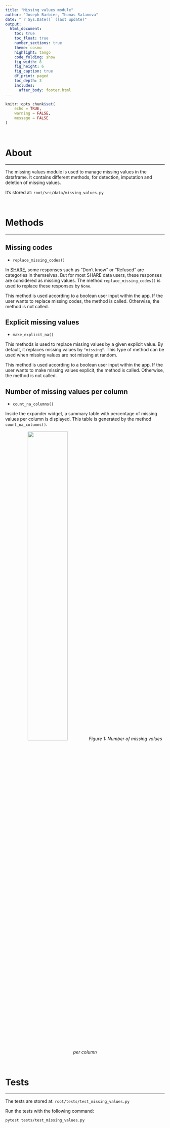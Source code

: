 ```yaml
---
title: "Missing values module"
author: "Joseph Barbier, Thomas Salanova"
date: "`r Sys.Date()` (last update)"
output:
  html_document:
    toc: true
    toc_float: true
    number_sections: true
    theme: cosmo
    highlight: tango
    code_folding: show
    fig_width: 8
    fig_height: 6
    fig_caption: true
    df_print: paged
    toc_depth: 3
    includes:
      after_body: footer.html
---
```


```r
knitr::opts_chunk$set(
    echo = TRUE,
    warning = FALSE,
    message = FALSE
)
```

<br>

# About
***

The missing values module is used to manage missing values in the dataframe. It contains different methods, for detection, imputation and deletion of missing values.

It's stored at: `root/src/data/missing_values.py`

<br>

# Methods
***

## Missing codes

- `replace_missing_codes()`

In [SHARE](https://share-eric.eu/), some responses such as "Don't know" or "Refused" are categories in themselves. But for most SHARE data users, these responses are considered as missing values. The method `replace_missing_codes()` is used to replace these responses by `None`.

This method is used according to a boolean user input within the app. If the user wants to replace missing codes, the method is called. Otherwise, the method is not called.

## Explicit missing values

- `make_explicit_na()`

This methods is used to replace missing values by a given explicit value. By default, it replaces missing values by `"missing"`. This type of method can be used when missing values are not missing at random.

This method is used according to a boolean user input within the app. If the user wants to make missing values explicit, the method is called. Otherwise, the method is not called.

## Number of missing values per column

- `count_na_columns()`

Inside the expander widget, a summary table with percentage of missing values per column is displayed. This table is generated by the method `count_na_columns()`.


<center>
    <img src="img/na_per_column.png" width="50%">
    <i>Figure 1: Number of missing values per column</i>
</center>

<br>

# Tests
***

The tests are stored at: `root/tests/test_missing_values.py`

Run the tests with the following command:

```bash
pytest tests/test_missing_values.py
```
